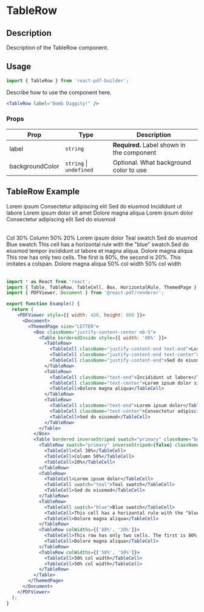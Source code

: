 

<Meta title="Documentation/Components/Tables/TableRow" />

<h1>TableRow</h1>

## Description

Description of the TableRow component.

## Usage

```jsx
import { TableRow } from 'react-pdf-builder';
```

Describe how to use the component here.

```jsx
<TableRow label="Bomb Diggity!" />
```

### Props

| Prop            | Type                        | Description                                |
| --------------- | --------------------------- | ------------------------------------------ |
| label           | `string`                    | **Required.** Label shown in the component |
| backgroundColor | `string` &#124; `undefined` | Optional. What background color to use     |

## TableRow Example

<DocsPDF>
  <Box className="justify-content-center mb-5">
    <Table borderedInside style={{ width: '80%' }}>
      <TableRow>
        <TableCell className="justify-content-end text-end">Lorem ipsum</TableCell>
        <TableCell className="justify-content-end text-center">Consectetur adipiscing elit</TableCell>
        <TableCell className="justify-content-end">Sed do eiusmod</TableCell>
      </TableRow>
      <TableRow>
        <TableCell className="text-end">Incididunt ut labore</TableCell>
        <TableCell className="text-center">Lorem ipsum dolor sit amet</TableCell>
        <TableCell>Dolore magna aliqua</TableCell>
      </TableRow>
      <TableRow>
        <TableCell className="text-end">Lorem ipsum dolor</TableCell>
        <TableCell className="text-center">Consectetur adipiscing elit</TableCell>
        <TableCell>Sed do eiusmod</TableCell>
      </TableRow>
    </Table>
  </Box>
  <Table bordered inverseStriped swatch="primary" className="bg-white rounded" colWidths={['30%', '50%', '20%']}>
    <TableRow swatch="primary" inverseStriped={false} className="fw-bold">
      <TableCell>Col 30%</TableCell>
      <TableCell>Column 50%</TableCell>
      <TableCell>20%</TableCell>
    </TableRow>
    <TableRow>
      <TableCell>Lorem ipsum dolor</TableCell>
      <TableCell swatch="teal">Teal swatch</TableCell>
      <TableCell>Sed do eiusmod</TableCell>
    </TableRow>
    <TableRow>
      <TableCell swatch="blue">Blue swatch</TableCell>
      <TableCell>This cell has a horizontal rule with the "blue" swatch.<HorizontalRule swatch="blue" />Sed do eiusmod tempor incididunt ut labore et magna aliqua.</TableCell>
      <TableCell>Dolore magna aliqua</TableCell>
    </TableRow>
    <TableRow colWidths={['80%', '20%']}>
      <TableCell>This row has only two cells. The first is 80%, the second is 20%. This imitates a colspan.</TableCell>
      <TableCell>Dolore magna aliqua</TableCell>
    </TableRow>
    <TableRow colWidths={['50%', '50%']}>
      <TableCell>50% col width</TableCell>
      <TableCell>50% col width</TableCell>
    </TableRow>
  </Table>
</DocsPDF>

```jsx
import * as React from 'react';
import { Table, TableRow, TableCell, Box, HorizontalRule, ThemedPage } from 'react-pdf-builder';
import { PDFViewer, Document } from '@react-pdf/renderer';

export function Example() {
  return (
    <PDFViewer style={{ width: 420, height: 600 }}>
      <Document>
        <ThemedPage size="LETTER">
          <Box className="justify-content-center mb-5">
            <Table borderedInside style={{ width: '80%' }}>
              <TableRow>
                <TableCell className="justify-content-end text-end">Lorem ipsum</TableCell>
                <TableCell className="justify-content-end text-center">Consectetur adipiscing elit</TableCell>
                <TableCell className="justify-content-end">Sed do eiusmod</TableCell>
              </TableRow>
              <TableRow>
                <TableCell className="text-end">Incididunt ut labore</TableCell>
                <TableCell className="text-center">Lorem ipsum dolor sit amet</TableCell>
                <TableCell>Dolore magna aliqua</TableCell>
              </TableRow>
              <TableRow>
                <TableCell className="text-end">Lorem ipsum dolor</TableCell>
                <TableCell className="text-center">Consectetur adipiscing elit</TableCell>
                <TableCell>Sed do eiusmod</TableCell>
              </TableRow>
            </Table>
          </Box>
          <Table bordered inverseStriped swatch="primary" className="bg-white rounded" colWidths={['30%', '50%', '20%']}>
            <TableRow swatch="primary" inverseStriped={false} className="fw-bold">
              <TableCell>Col 30%</TableCell>
              <TableCell>Column 50%</TableCell>
              <TableCell>20%</TableCell>
            </TableRow>
            <TableRow>
              <TableCell>Lorem ipsum dolor</TableCell>
              <TableCell swatch="teal">Teal swatch</TableCell>
              <TableCell>Sed do eiusmod</TableCell>
            </TableRow>
            <TableRow>
              <TableCell swatch="blue">Blue swatch</TableCell>
              <TableCell>This cell has a horizontal rule with the "blue" swatch.<HorizontalRule swatch="blue" />Sed do eiusmod tempor incididunt ut labore et magna aliqua.</TableCell>
              <TableCell>Dolore magna aliqua</TableCell>
            </TableRow>
            <TableRow colWidths={['80%', '20%']}>
              <TableCell>This row has only two cells. The first is 80%, the second is 20%. This imitates a colspan.</TableCell>
              <TableCell>Dolore magna aliqua</TableCell>
            </TableRow>
            <TableRow colWidths={['50%', '50%']}>
              <TableCell>50% col width</TableCell>
              <TableCell>50% col width</TableCell>
            </TableRow>
          </Table>
        </ThemedPage>
      </Document>
    </PDFViewer>
  );
}
```
